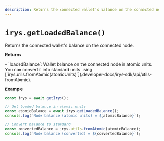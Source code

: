 ```yaml
---
description: Returns the connected wallet's balance on the connected node
---
```



# `irys.getLoadedBalance()`

Returns the connected wallet's balance on the connected node.

**Returns**

<div className="-mt-6" />- `loadedBalance`: Wallet balance on the connected node in atomic units. You can convert it
into standard units using [`irys.utils.fromAtomic(atomicUnits)`](/developer-docs/irys-sdk/api/utils-fromAtomic).

**Example**
```js
const irys = await getIrys();

// Get loaded balance in atomic units
const atomicBalance = await irys.getLoadedBalance();
console.log(`Node balance (atomic units) = ${atomicBalance}`);

// Convert balance to standard
const convertedBalance = irys.utils.fromAtomic(atomicBalance);
console.log(`Node balance (converted) = ${convertedBalance}`);
```

